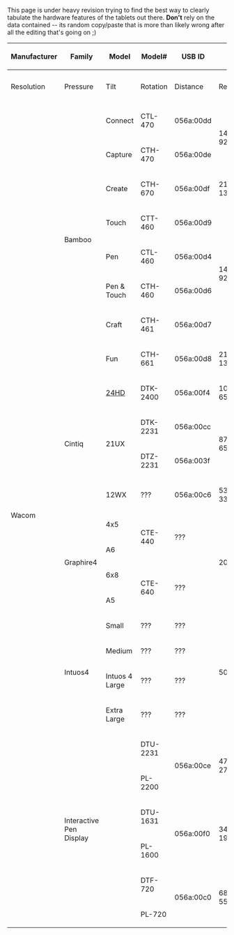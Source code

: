 This page is under heavy revision trying to find the best way to clearly tabulate the hardware features of the tablets out there. '''Don't''' rely on the data contained -- its random copy/paste that is more than likely wrong after all the editing that's going on ;)

{| border="1" cellpadding="3" class="wikitable"
|-
! rowspan="2" | Manufacturer
! rowspan="2" | Family
! rowspan="2" | Model
! rowspan="2" | Model#
! rowspan="2" | USB ID
! colspan="5" | Pen
! colspan="1" | Touch
! colspan="4" | Pad
! rowspan="2" | Notes
|-
! Resolution
! Pressure
! Tilt
! Rotation
! Distance
! Resolution
! ExpressKeys
! Fn Buttons
! Strips
! Wheels
|-
| rowspan="26" | Wacom
| rowspan="8" | Bamboo
| Connect
| CTL-470
| 056a:00dd
| rowspan = "2" | 14720 x 9220
| rowspan = "3" | 1024
| rowspan = "8" colspan = "3" | N/A
| rowspan = "2" | 1470 x 920
| rowspan = "3" | 4
| rowspan = "3" | 0
| rowspan = "3" | 0
| rowspan = "3" | 0
| No touch
|-
| Capture
| CTH-470
| 056a:00de
|
|-
| Create
| CTH-670
| 056a:00df
| 21648 x 13700
| 2164 x 1370
|
|-
| Touch
| CTT-460
| 056a:00d9
| rowspan="4" | 14720 x 9225
| rowspan="5" | 1024
| rowspan="4" | 480 x 320
| rowspan="5" | 4
| rowspan="5" | 0
| rowspan="5" | 0
| rowspan="5" | 0
| No pen
|-
| Pen
| CTL-460
| 056a:00d4
| No touch
|-
| Pen & Touch
| CTH-460
| 056a:00d6
|
|-
| Craft
| CTH-461
| 056a:00d7
|
|-
| Fun
| CTH-661
| 056a:00d8
| 21648 x 13530
| 740 x 480
|
|-
| rowspan="4" | Cintiq
| [[Cintiq 24HD|24HD]]
| DTK-2400
| 056a:00f4
| 104480 x 65600
| rowspan="2" | 2048
| rowspan="4" | ±60° @ 1°
| rowspan="4" | ±180° @ 0.2°
| rowspan="4" | ???
| rowspan="4" | N/A
| 10
|
* Mode1L
* Mode2L
* Mode3L
* Mode1R
* Mode2R
* Mode3R
| 1
| 2
| The three "hardware control buttons" are actually a touchstrip, the "top" of the strip on the left
|-
| rowspan="2" | 21UX
| DTK-2231
| 056a:00cc
| rowspan="2" | 87200 x 65600
| 8
|
* ModeCycleL
* ModeCycleR
| 2
| 0
|
|-
| DTZ-2231
| 056a:003f
| rowspan="2" | 1024
| 16
|
| 2
| 0
|
|-
| 12WX
| ???
| 056a:00c6
| 53020 x 33440
| 10
| 0
| 2
| 0
|
|-
| rowspan="4" | Graphire4
| 4x5
| rowspan="2" | CTE-440
| rowspan="2" | ???
| rowspan="4" | 2032
| rowspan="4" | 512
| rowspan="4" | N/A
| rowspan="4" | N/A
| rowspan="4" | ???
| rowspan="4" | N/A
| rowspan="4" | 2
| rowspan="4" | 0
| rowspan="4" | 0
| rowspan="4" | 1
|
|-
| A6
|-
| 6x8
| rowspan="2" | CTE-640
| rowspan="2" | ???
|
|-
| A5
|-
| rowspan="4" | Intuos4
| Small
| ???
| ???
| rowspan="4" | 5080
| rowspan="4" | 2048
| rowspan="4" | ± 60°
| rowspan="4" | Y
| rowspan="4" | ???
| rowspan="4" | N/A
| 6
| rowspan="4" |
* ModeCycle
| rowspan="4" | 0
| rowspan="4" | 1
| rowspan="4" |
|-
| Medium
| ???
| ???
| rowspan="3" | 8
|-
| Intuos 4 Large
| ???
| ???
|-
| Extra Large
| ???
| ???
|-
| rowspan = "6" | Interactive Pen Display
| rowspan = "6" | 
| DTU-2231
| rowspan = "2" | 056a:00ce
| rowspan = "2" | 47864 x 27011
| rowspan = "6" | 512
| rowspan = "6" colspan = "3" | N/A
| rowspan = "6" | N/A
| rowspan = "6" colspan = "4" | N/A
| 
|-
| PL-2200
|
|-
| DTU-1631
| rowspan = "2" | 056a:00f0
| rowspan = "2" | 34623 x 19553
| 
|-
| PL-1600
|
|-
| DTF-720
| rowspan = "2" | 056a:00c0
| rowspan = "2" | 6858 x 5506
| 
|-
| PL-720
|
|}